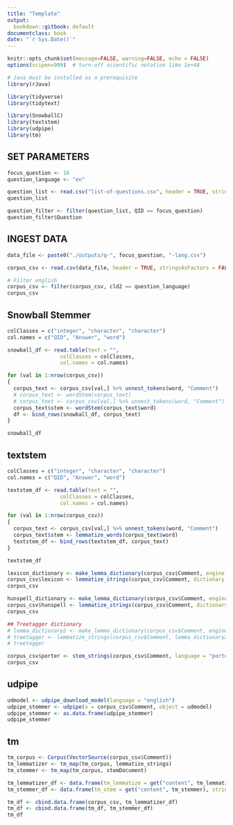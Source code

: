 ```yaml
---
title: "Template"
output:
  bookdown::gitbook: default
documentclass: book
date: "`r Sys.Date()`"
---
```


```r

knitr::opts_chunk$set(message=FALSE, warning=FALSE, echo = FALSE)
options(scipen=999)  # turn-off scientific notation like 1e+48

# Java must be installed as a prerequisite
library(rJava)

library(tidyverse)
library(tidytext)

library(SnowballC)
library(textstem)
library(udpipe)
library(tm)

```

## SET PARAMETERS


```r

focus_question <- 16
question_language <- "en"

question_list <- read.csv("list-of-questions.csv", header = TRUE, stringsAsFactors = FALSE, encoding="UTF-8")
question_list

question_filter <- filter(question_list, QID == focus_question)
question_filter$Question


```


## INGEST DATA


```r

data_file <- paste0("./outputs/q-", focus_question, "-lang.csv")

corpus_csv <- read.csv(data_file, header = TRUE, stringsAsFactors = FALSE, encoding="UTF-8")

# Filter english
corpus_csv <- filter(corpus_csv, cld2 == question_language)
corpus_csv

```


## Snowball Stemmer


```r

colClasses = c("integer", "character", "character")
col.names = c("QID", "Answer", "word")

snowball_df <- read.table(text = "",
                 colClasses = colClasses,
                 col.names = col.names)

for (val in 1:nrow(corpus_csv))
{
  corpus_text <- corpus_csv[val,] %>% unnest_tokens(word, "Comment")
  # corpus_text <- wordStem(corpus_text)
  # corpus_text <- corpus_csv[val,] %>% unnest_tokens(word, "Comment") %>% wordStem(word)
  corpus_text$stem <- wordStem(corpus_text$word)
  df <- bind_rows(snowball_df, corpus_text)
}

snowball_df


```

## textstem


```r

colClasses = c("integer", "character", "character")
col.names = c("QID", "Answer", "word")

textstem_df <- read.table(text = "",
                 colClasses = colClasses,
                 col.names = col.names)

for (val in 1:nrow(corpus_csv))
{
  corpus_text <- corpus_csv[val,] %>% unnest_tokens(word, "Comment")
  corpus_text$stem <- lemmatize_words(corpus_text$word)
  textstem_df <- bind_rows(textstem_df, corpus_text)
}

textstem_df

lexicon_dictionary <- make_lemma_dictionary(corpus_csv$Comment, engine = 'lexicon')
corpus_csv$lexicon <- lemmatize_strings(corpus_csv$Comment, dictionary = lexicon_dictionary)
corpus_csv

hunspell_dictionary <- make_lemma_dictionary(corpus_csv$Comment, engine = 'hunspell')
corpus_csv$hunspell <- lemmatize_strings(corpus_csv$Comment, dictionary = hunspell_dictionary)
corpus_csv

## Treetagger dictionary
# lemma_dictionary2 <- make_lemma_dictionary(corpus_csv$Comment, engine = 'treetagger', path = "./refs/tree-tagger/")
# treetagger <- lemmatize_strings(corpus_csv$Comment, lemma_dictionary2)
# treetagger

corpus_csv$porter <- stem_strings(corpus_csv$Comment, language = "porter")
corpus_csv


```

## udpipe

```r

udmodel <- udpipe_download_model(language = "english")
udpipe_stemmer <- udpipe(x = corpus_csv$Comment, object = udmodel)
udpipe_stemmer <- as.data.frame(udpipe_stemmer)
udpipe_stemmer

```


## tm

```r

tm_corpus <- Corpus(VectorSource(corpus_csv$Comment))
tm_lemmatizer <- tm_map(tm_corpus, lemmatize_strings)
tm_stemmer <- tm_map(tm_corpus, stemDocument)

tm_lemmatizer_df <- data.frame(tm_lemmatize = get("content", tm_lemmatizer), stringsAsFactors = FALSE)
tm_stemmer_df <- data.frame(tm_stem = get("content", tm_stemmer), stringsAsFactors = FALSE)

tm_df <- cbind.data.frame(corpus_csv, tm_lemmatizer_df)
tm_df <- cbind.data.frame(tm_df, tm_stemmer_df)
tm_df

```



